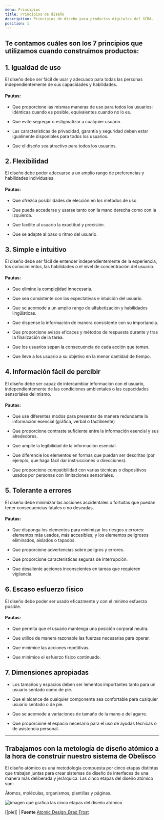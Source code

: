 ```yaml
---
menu: Principios
title: Principios de diseño
description: Principios de diseño para productos digitales del GCBA.
position: 1
---
```


## Te contamos cuáles son los 7 principios que utilizamos cuando construimos productos:

## 1. Igualdad de uso

El diseño debe ser fácil de usar y adecuado para todas las personas independientemente de sus capacidades y habilidades.

#### Pautas:

- Que proporcione las mismas maneras de uso para todos los usuarios: idénticas cuando es posible, equivalentes cuando no lo es.

- Que evite segregar o estigmatizar a cualquier usuario.

- Las características de privacidad, garantía y seguridad deben estar igualmente disponibles para todos los usuarios.

- Que el diseño sea atractivo para todos los usuarios.

## 2. Flexibilidad

El diseño debe poder adecuarse a un amplio rango de preferencias y habilidades individuales.

#### Pautas:

- Que ofrezca posibilidades de elección en los métodos de uso.

- Que pueda accederse y usarse tanto con la mano derecha como con la izquierda.

- Que facilite al usuario la exactitud y precisión.

- Que se adapte al paso o ritmo del usuario.

## 3. Simple e intuitivo

El diseño debe ser fácil de entender independientemente de la experiencia, los conocimientos, las habilidades o el nivel de concentración del usuario.

#### Pautas:

- Que elimine la complejidad innecesaria.

- Que sea consistente con las expectativas e intuición del usuario.

- Que se acomode a un amplio rango de alfabetización y habilidades lingüísticas.

- Que dispense la información de manera consistente con su importancia.

- Que proporcione avisos eficaces y métodos de respuesta durante y tras la finalización de la tarea.

- Que los usuarios sepan la consecuencia de cada acción que toman.

- Que lleve a los usuario a su objetivo en la menor cantidad de tiempo.

## 4. Información fácil de percibir

El diseño debe ser capaz de intercambiar información con el usuario, independientemente de las condiciones ambientales o las capacidades sensoriales del mismo.

#### Pautas:

- Que use diferentes modos para presentar de manera redundante la información esencial (gráfica, verbal o táctilmente)

- Que proporcione contraste suficiente entre la información esencial y sus alrededores.

- Que amplíe la legibilidad de la información esencial.

- Que diferencie los elementos en formas que puedan ser descritas (por ejemplo, que haga fácil dar instrucciones o direcciones).

- Que proporcione compatibilidad con varias técnicas o dispositivos usados por personas con limitaciones sensoriales.

## 5. Tolerante a errores

El diseño debe minimizar las acciones accidentales o fortuitas que puedan tener consecuencias fatales o no deseadas.

#### Pautas:

- Que disponga los elementos para minimizar los riesgos y errores: elementos más usados, más accesibles; y los elementos peligrosos eliminados, aislados o tapados.

- Que proporcione advertencias sobre peligros y errores.

- Que proporcione características seguras de interrupción.

- Que desaliente acciones inconscientes en tareas que requieren vigilancia.

## 6. Escaso esfuerzo físico

El diseño debe poder ser usado eficazmente y con el mínimo esfuerzo posible.

#### Pautas:

- Que permita que el usuario mantenga una posición corporal neutra.

- Que utilice de manera razonable las fuerzas necesarias para operar.

- Que minimice las acciones repetitivas.

- Que minimice el esfuerzo físico continuado.

## 7. Dimensiones apropiadas

- Los tamaños y espacios deben ser lementos importantes tanto para un usuario sentado como de pie.

- Que el alcance de cualquier componente sea confortable para cualquier usuario sentado o de pie.

- Que se acomode a variaciones de tamaño de la mano o del agarre.

- Que proporcione el espacio necesario para el uso de ayudas técnicas o de asistencia personal.

---

## Trabajamos con la metología de diseño atómico a la hora de construir nuestro sistema de Obelisco

El diseño atómico es una metodología compuesta por cinco etapas distintas que trabajan juntas para crear sistemas de diseño de interfaces de una manera más deliberada y jerárquica. Las cinco etapas del diseño atómico son:

Átomos, moléculas, organismos, plantillas y páginas.

![imagen que grafica las cinco etapas del diseño atómico](/creamos_experiencias/diseño/atomic.svg)

[[pie]]
| **Fuente** [Atomic Design_Brad Frost](https://atomicdesign.bradfrost.com/chapter-2/)
